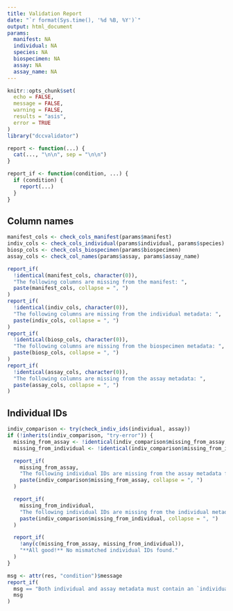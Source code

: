 ```yaml
---
title: Validation Report
date: "`r format(Sys.time(), '%d %B, %Y')`"
output: html_document
params:
  manifest: NA
  individual: NA
  species: NA
  biospecimen: NA
  assay: NA
  assay_name: NA
---
```


```r
knitr::opts_chunk$set(
  echo = FALSE,
  message = FALSE,
  warning = FALSE,
  results = "asis",
  error = TRUE
)
library("dccvalidator")

report <- function(...) {
  cat(..., "\n\n", sep = "\n\n")
}

report_if <- function(condition, ...) {
  if (condition) {
    report(...)
  }
}

```

## Column names

```r
manifest_cols <- check_cols_manifest(params$manifest)
indiv_cols <- check_cols_individual(params$individual, params$species)
biosp_cols <- check_cols_biospecimen(params$biospecimen)
assay_cols <- check_col_names(params$assay, params$assay_name)

report_if(
  !identical(manifest_cols, character(0)),
  "The following columns are missing from the manifest: ",
  paste(manifest_cols, collapse = ", ")
)
report_if(
  !identical(indiv_cols, character(0)),
  "The following columns are missing from the individual metadata: ",
  paste(indiv_cols, collapse = ", ")
)
report_if(
  !identical(biosp_cols, character(0)),
  "The following columns are missing from the biospecimen metadata: ",
  paste(biosp_cols, collapse = ", ")
)
report_if(
  !identical(assay_cols, character(0)),
  "The following columns are missing from the assay metadata: ",
  paste(assay_cols, collapse = ", ")
)
```

## Individual IDs

```r
indiv_comparison <- try(check_indiv_ids(individual, assay))
if (!inherits(indiv_comparison, "try-error")) {
  missing_from_assay <- !identical(indiv_comparison$missing_from_assay, character(0))
  missing_from_individual <- !identical(indiv_comparison$missing_from_individual, character(0))

  report_if(
    missing_from_assay,
    "The following individual IDs are missing from the assay metadata file: ",
    paste(indiv_comparison$missing_from_assay, collapse = ", ")
  )

  report_if(
    missing_from_individual,
    "The following individual IDs are missing from the individual metadata file: ",
    paste(indiv_comparison$missing_from_individual, collapse = ", ")
  )

  report_if(
    !any(c(missing_from_assay, missing_from_individual)),
    "**All good!** No mismatched individual IDs found."
  )
}

msg <- attr(res, "condition")$message
report_if(
  msg == "Both individual and assay metadata must contain an `individualID` column",
  msg
)
```

